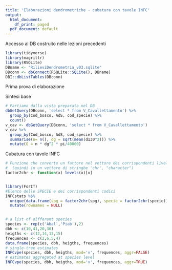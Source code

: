 ```yaml
---
title: 'Elaborazioni dendrometriche - cubatura con tavole INFC'
output:
  html_document:
    df_print: paged
  pdf_document: default
---
```


Accesso al DB costruito nelle lezioni precedenti

```r
library(tidyverse)
library(magrittr)
library(RSQLite)
DBname <- "RilieviDendrometria_v03.sqlite"
DBconn <- dbConnect(RSQLite::SQLite(), DBname)
DBI::dbListTables(DBconn)

```

Prima prova di elaborazione

Sintesi base
```r
# Partiamo dalla vista preparata nel DB
dbGetQuery(DBconn, 'select * from V_Cavallettamento') %>%
  group_by(Cod_bosco, AdS, cod_specie) %>%
  count()
v_cav <- dbGetQuery(DBconn, 'select * from V_Cavallettamento')
v_cav %>%
  group_by(Cod_bosco, AdS, cod_specie) %>%
  summarise(n= n(), dg = sqrt(mean(d130^2))) %>%
  mutate(G = n * dg^2 * pi/40000)

```

Cubatura con tavole INFC

```r
# Funzione che converte un fattore nel vettore dei corrispondenti livelli
#  (quindi in un vettore di stringhe 'chr', "character")
factor2chr <- function(x) levels(x)[x]


library(ForIT)
#Elenco delle SPECIE e dei corrispondenti codici
INFCstats %$% 
  unique(data.frame(spg = factor2chr(spg), specie = factor2chr(specie))) %>%
  mutate(rownames = NULL)


# a list of different species
species <- rep(c('Abal','Piab'),2)
dbh <- c(10,41,20,30)
heigths <- c(12,14,13,15)
frequences <- c(2,6,5,4)
data.frame(species, dbh, heigths, frequences)
# single-tree estimates
INFCvpe(species, dbh, heigths, mod='v', frequences, aggr=FALSE)
# estimates aggregated at species level
INFCvpe(species, dbh, heigths, mod='v', frequences, aggr=TRUE)

```

